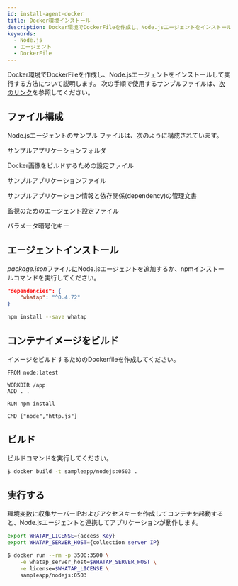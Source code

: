 ```yaml
---
id: install-agent-docker
title: Docker環境インストール
description: Docker環境でDockerFileを作成し、Node.jsエージェントをインストールして実行する方法について説明します。
keywords:
  - Node.js
  - エージェント
  - DockerFile
---
```


Docker環境でDockerFileを作成し、Node.jsエージェントをインストールして実行する方法について説明します。 次の手順で使用するサンプルファイルは、[次のリンク](https://github.com/whatap/nodejs_sample_application/tree/main/simple_http)を参照してください。

<Steps>

## ファイル構成

Node.jsエージェントのサンプル ファイルは、次のように構成されています。

<Filetree name="sample_http" open>

<FiletreeItem name="html/" type="folder">サンプルアプリケーションフォルダ</FiletreeItem>

<FiletreeItem name="Dockerfile" type="file">Docker画像をビルドするための設定ファイル</FiletreeItem>

<FiletreeItem name="http.js" type="file">サンプルアプリケーションファイル</FiletreeItem>

<FiletreeItem name="package.json" type="file">サンプルアプリケーション情報と依存関係(dependency)の管理文書</FiletreeItem>

<FiletreeItem name="whatap.conf" type="file">監視のためのエージェント設定ファイル</FiletreeItem>

<FiletreeItem name="security.conf (or paramkey.txt)" type="file">パラメータ暗号化キー</FiletreeItem>

</Filetree>

## エージェントインストール

*package.json*ファイルにNode.jsエージェントを追加するか、npmインストールコマンドを実行してください。

```json title='package.json'
"dependencies": {
    "whatap": "^0.4.72"
}
```

```bash
npm install --save whatap
```

## コンテナイメージをビルド

イメージをビルドするためのDockerfileを作成してください。

```docker title='Dockerfile'
FROM node:latest

WORKDIR /app
ADD . .

RUN npm install

CMD ["node","http.js"]
```

## ビルド

ビルドコマンドを実行してください。

```bash
$ docker build -t sampleapp/nodejs:0503 .
```

## 実行する

環境変数に収集サーバーIPおよびアクセスキーを作成してコンテナを起動すると、Node.jsエージェントと連携してアプリケーションが動作します。

```bash
export WHATAP_LICENSE={access Key}
export WHATAP_SERVER_HOST={collection server IP}

$ docker run --rm -p 3500:3500 \
    -e whatap_server_host=$WHATAP_SERVER_HOST \
    -e license=$WHATAP_LICENSE \
    sampleapp/nodejs:0503
```

</Steps>


<NextSteps />
